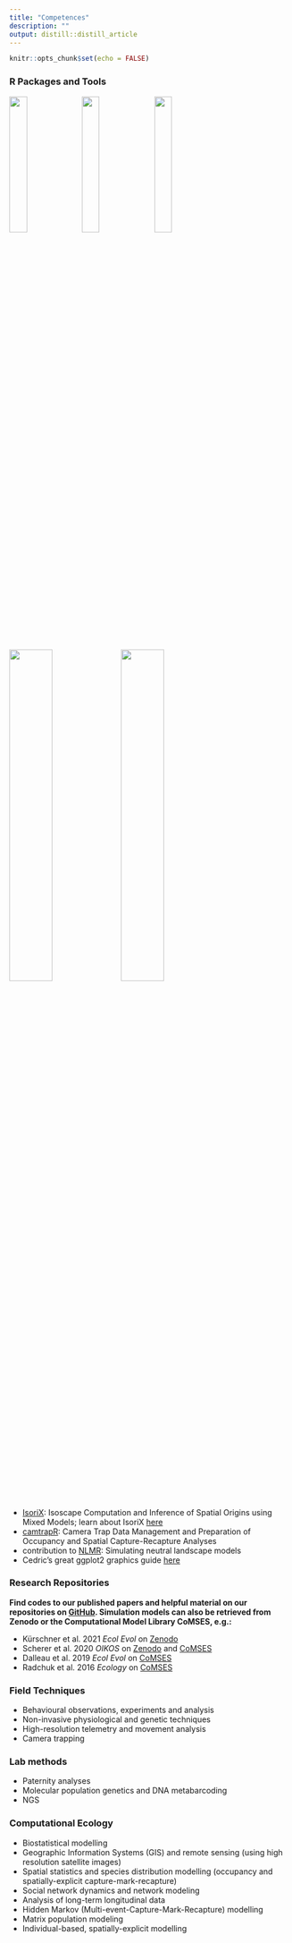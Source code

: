 ```yaml
---
title: "Competences"
description: ""
output: distill::distill_article
---
```

```r
knitr::opts_chunk$set(echo = FALSE)
```


### R Packages and Tools

[![](img/hex-isorix.png){width=25%}](https://cran.r-project.org/web/packages/IsoriX/index.html)
[![](img/hex-vietnameseconverter.png){width=25%}](https://cran.r-project.org/web/packages/vietnameseConverter/index.html) 
[![](img/hex-camtrapr.png){width=25%}](https://cran.r-project.org/web/packages/camtrapR/index.html)
  
[![](img/hex-imageseg.png){width=39%}](https://cran.r-project.org/web/packages/imageseg/index.html)
[![](img/hex-nlmr.png){width=39%}](https://ropensci.github.io/NLMR/)

- [IsoriX](https://cran.r-project.org/web/packages/IsoriX/index.html): Isoscape Computation and Inference of Spatial Origins using Mixed Models; learn about IsoriX [here](https://bookdown.org/content/782/)
- [camtrapR](https://cran.r-project.org/web/packages/camtrapR/index.html): Camera Trap Data Management and Preparation of Occupancy and Spatial Capture-Recapture Analyses
- contribution to [NLMR](https://cran.r-project.org/web/packages/NLMR/index.html): Simulating neutral landscape models
- Cedric’s great ggplot2 graphics guide [here](https://cedricscherer.netlify.com/2019/08/05/a-ggplot2-tutorial-for-beautiful-plotting-in-r/) 


### Research Repositories

<b class='orange'>
Find codes to our published papers and helpful material on our repositories
on [GitHub](https://github.com/EcoDynIZW). Simulation models can also be retrieved from Zenodo or the Computational Model Library CoMSES, e.g.:
</b>

- Kürschner et al. 2021 *Ecol Evol* on [Zenodo](https://doi.org/10.5281/zenodo.4593791)
- Scherer et al. 2020 *OIKOS* on [Zenodo](https://doi.org/10.5281/zenodo.3387444) and [CoMSES](https://www.comses.net/codebases/82f2b53e-ae0e-4ac0-9e06-d541ecb4d1b6/releases/1.0.0/)
- Dalleau et al. 2019 *Ecol Evol* on [CoMSES](https://www.comses.net/codebases/69863caa-2f8e-4412-a564-a2826d9d38d3/releases/1.0.0/)
- Radchuk et al. 2016 *Ecology* on [CoMSES](https://www.comses.net/codebases/4b484186-d8fb-4307-a710-fc05daa36afa/releases/1.0.0/)


### Field Techniques

- Behavioural observations, experiments and analysis
- Non-invasive physiological and genetic techniques
- High-resolution telemetry and movement analysis
- Camera trapping

### Lab methods

- Paternity analyses
- Molecular population genetics and DNA metabarcoding
- NGS

### Computational Ecology

- Biostatistical modelling
- Geographic Information Systems (GIS) and remote sensing (using high resolution satellite images)
- Spatial statistics and species distribution modelling (occupancy and spatially-explicit capture-mark-recapture)
- Social network dynamics and network modeling
- Analysis of long-term longitudinal data
- Hidden Markov (Multi-event-Capture-Mark-Recapture) modelling
- Matrix population modeling
- Individual-based, spatially-explicit modelling 
